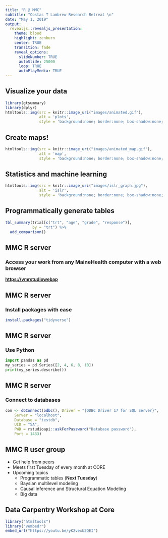 ```yaml
---
title: "R @ MMC"
subtitle: "Costas T Lambrew Research Retreat \n"
date: "May 1, 2019"
output:
  revealjs::revealjs_presentation:
    theme: blood
    highlight: zenburn
    center: TRUE
    transition: fade
    reveal_options:
      slideNumber: TRUE
      autoSlide: 25000
      loop: TRUE
      autoPlayMedia: TRUE
---
```

##  Visualize your data
```r
library(gtsummary)
library(dplyr)
htmltools::img(src = knitr::image_uri("images/animated.gif"), 
               alt = 'plots', 
               style = 'background:none; border:none; box-shadow:none; position:relative;')
```


## Create maps!
```r
htmltools::img(src = knitr::image_uri("images/animated_map.gif"), 
               alt = 'map', 
               style = 'background:none; border:none; box-shadow:none; position:relative;')
```


## Statistics and machine learning
```r
htmltools::img(src = knitr::image_uri("images/islr_graph.jpg"), 
               alt = 'islr', 
               style = 'background:none; border:none; box-shadow:none; position:relative;')
```


## Programmatically generate tables
```r
tbl_summary(trial[c("trt", "age", "grade", "response")], 
            by = "trt") %>%
  add_comparison() 
```





## **MMC R server** 
### Access your work from any MaineHealth computer with a web browser
**[https://vmrstudiowebap](https://vmrstudiowebap)**


## **MMC R server** 
### Install packages with ease

```r
install.packages("tidyverse")
```


## **MMC R server** 
### Use Python
```python
import pandas as pd
my_series = pd.Series([2, 4, 6, 8, 10])
print(my_series.describe())
```


## **MMC R server** 
### Connect to databases
```r
con <- dbConnect(odbc(), Driver = "{ODBC Driver 17 for SQL Server}", 
    Server = "localhost", 
    Database = "testdb", 
    UID = "SA", 
    PWD = rstudioapi::askForPassword("Database password"), 
    Port = 1433)
```


## **MMC R user group**
- Get help from peers
- Meets first Tuesday of every month at CORE
- Upcoming topics
    + Programmatic tables (**Next Tuesday**)
    + Baysian multilevel modeling
    + Causal inference and Structural Equation Modeling
    + Big data

## Data Carpentry Workshop at Core
```r
library("htmltools")
library("vembedr")
embed_url("https://youtu.be/yK2vexb2QEI")
```